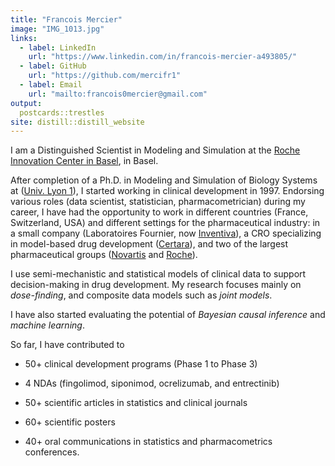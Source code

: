 ```yaml
---
title: "Francois Mercier"
image: "IMG_1013.jpg"
links:
  - label: LinkedIn
    url: "https://www.linkedin.com/in/francois-mercier-a493805/"
  - label: GitHub
    url: "https://github.com/mercifr1"
  - label: Email
    url: "mailto:francois0mercier@gmail.com"
output:
  postcards::trestles
site: distill::distill_website
---
```

 
I am a Distinguished Scientist in Modeling and Simulation at the [Roche Innovation Center in Basel](https://www.roche.ch/en/standorte/basel-hq.htm), in Basel. 

After completion of a Ph.D. in Modeling and Simulation of Biology Systems at ([Univ. Lyon 1](https://www.univ-lyon1.fr/en)), I started working in clinical development in 1997. 
Endorsing various roles (data scientist, statistician, pharmacometrician) during  my career, I have had the opportunity to work in different countries (France, Switzerland, USA) and different settings for the pharmaceutical industry: in a small company (Laboratoires Fournier, now [Inventiva](https://inventivapharma.com/)), a CRO specializing in model-based drug development ([Certara](https://www.certara.com/)), and two of the largest pharmaceutical groups ([Novartis](https://www.novartis.com/) and [Roche](https://www.roche.com/)). 

I use semi-mechanistic and statistical models of clinical data to support decision-making in drug development. My research focuses mainly on *dose-finding*, and composite data models such as *joint models*. 

I have also started evaluating the potential of *Bayesian causal inference* and *machine learning*.

So far, I have contributed to 

* 50+ clinical development programs (Phase 1 to Phase 3)

* 4 NDAs (fingolimod, siponimod, ocrelizumab, and entrectinib)

* 50+ scientific articles in statistics and clinical journals

* 60+ scientific posters

* 40+ oral communications in statistics and pharmacometrics conferences.

